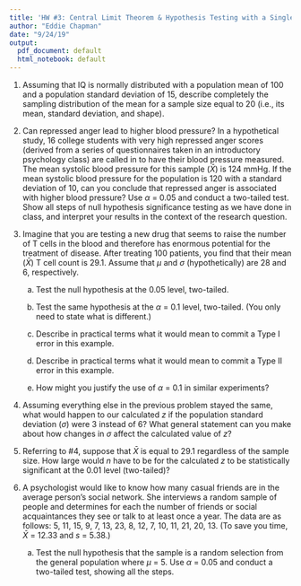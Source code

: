 ```yaml
---
title: 'HW #3: Central Limit Theorem & Hypothesis Testing with a Single Sample'
author: "Eddie Chapman"
date: "9/24/19"
output:
  pdf_document: default
  html_notebook: default
---
```


1. Assuming that IQ is normally distributed with a population mean of 100 and a population standard deviation of 15, describe completely the sampling distribution of the mean for a sample size equal to 20 (i.e., its mean, standard deviation, and shape).

2. Can repressed anger lead to higher blood pressure? In a hypothetical study, 16 college students with very high repressed anger scores (derived from a series of questionnaires taken in an introductory psychology class) are called in to have their blood pressure measured. The mean systolic blood pressure for this sample ($\bar{X}$) is 124 mmHg. If the mean systolic blood pressure for the population is 120 with a standard deviation of 10, can you conclude that repressed anger is associated with higher blood pressure? Use $\alpha$ = 0.05 and conduct a two-tailed test. Show all steps of null hypothesis significance testing as we have done in class, and interpret your results in the context of the research question.

3. Imagine that you are testing a new drug that seems to raise the number of T cells in the blood and therefore has enormous potential for the treatment of disease. After treating 100 patients, you find that their mean ($\bar{X}$) T cell count is 29.1. Assume that $\mu$ and $\sigma$ (hypothetically) are 28 and 6, respectively.

    a. Test the null hypothesis at the 0.05 level, two-tailed.
  
    b. Test the same hypothesis at the $\alpha$ = 0.1 level, two-tailed. (You only need to state what is different.)
  
    c. Describe in practical terms what it would mean to commit a Type I error in this example.
  
    d. Describe in practical terms what it would mean to commit a Type II error in this example.
  
    e. How might you justify the use of $\alpha$ = 0.1 in similar experiments?
  
4. Assuming everything else in the previous problem stayed the same, what would happen to our calculated $z$ if the population standard deviation ($\sigma$) were 3 instead of 6? What general statement can you make about how changes in $\sigma$ affect the calculated value of $z$?

5. Referring to #4, suppose that $\bar{X}$ is equal to 29.1 regardless of the sample size. How large would $n$ have to be for the calculated $z$ to be statistically significant at the 0.01 level (two-tailed)?

6. A psychologist would like to know how many casual friends are in the average person's social network. She interviews a random sample of people and determines for each the number of friends or social acquaintances they see or talk to at least once a year. The data are as follows: 5, 11, 15, 9, 7, 13, 23, 8, 12, 7, 10, 11, 21, 20, 13. (To save you time, $\bar{X}$ = 12.33 and $s$ = 5.38.)

    a. Test the null hypothesis that the sample is a random selection from the general population where $\mu$ = 5. Use $\alpha$ = 0.05 and conduct a two-tailed test, showing all the steps.


